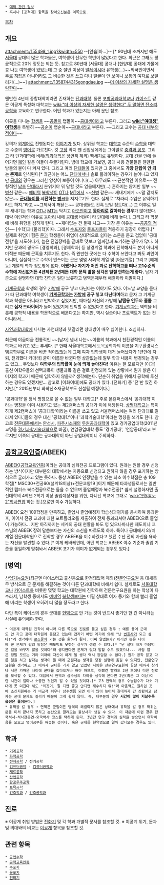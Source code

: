  * [[대학 관련 정보]]
 * 혹시나 [공격대] 항목을 찾아오신분은 이쪽으로.

[[목차]]

== 개요 ==
attachment:/155498_1.jpg?&width=550
--[안습|아…]--
[* 90년대 초까지만 해도 [[서울대]] 공대의 많은 학과들은, 여학생이 전무한 학번이 많았다고 한다. 최근은 그래도 평균적으로 20% 정도는 되는 듯. 참고로 80년대 [서울대] 공대나 [한양대] 공대에 가물에 콩 나듯 여학생이 있었는데 그 중 절반 이상이 [[말레이시아]] 유학생(…)~~외국인이면서 주로 [[히잡]]은 아니더라도 그 비슷한 것은 쓰고 다녀 얼굴이 안 보이니 보통의 여자로 보일 리가(…)~~]
attachment:/1358744315gongdae.jpg
~~[[더 이상의 자세한 설명은 생략한다]]~~

웬만한 4년제 종합대학이라면 존재하는 [[단과대학]]. 물론 [[포항공과대학교]]나 [[카이스트]] 같은 이공계 특성화 대학교는 [[wiki:"더 이상의 자세한 설명은 생략한다" 두 말하면 잔소리]]. [[공학]]을 교육하고 연구한다. 어떤 학과가 있는지는 아래 문단 참조.

이곳을 다니는 [[학생]]을 ~~[[공돌이]] 랩돌이~~[[공대생]]이라고 부른다. 그리고 '''[[wiki:"여대생" 여학생]]'''을 특별히 ~~[[공순이]] 랩순이~~[[공대녀]]라고 부른다. ~~그리고 교수는 [[공대 내부의 적]]이다~~

강의가 [[외계어]]로 진행된다는 [[이야기]]가 있다. 상위권 학교는 [[대학교]] 수준의 [[수학]]을 대학교 수준의 [[영어]]로 가르친다. 갓 [[고딩]] 딱지 뗀 신입생에게는 그야말로 [[충격과 공포]]. 그리고 타 단과대학에 비해([[의과대학]]은 당연히 제외) 빡세기로 유명하다. 공대 건물 안에 들어가면 [[폐인]] 같은 이들이 우글거린다. 밤에 학교에 가보면, 공대 사용 건물들은 웬만한 방들의 불이 다 켜져 있다. 그리고 여러 [[단대]]들이 있지만 그 중에서도 '''가장 단합이 안 되는 존재'''로 인식된다[* 최근에는 어느 [[단대]]에서나 솔로 플레이하는 경우가 늘어나고 있지만 [[공대]]의 경우는 그러한 양상이 보통이 아니다(...) 아무래도 ~~근본적인 이유로~~ 전형적인 [[남초]] [[단대]]라서 분위기야 뭐 말할 것도 없을테지만(...) 흔하지는 않지만 일부 ~~[[병신]] 같은~~ [[예비역]] [[복학생]]이 [[OT]]나 [[MT]]에서 ~~[[신병]] 같은~~ 새내기에게 ~~말 같지도 않은~~ '''[[군대놀이]]를 시전하는 [[병크]]'''를 저지르기도 한다. 실제로 "차라리 수업은 유익하기라도 하지."라고 ~~그제서야 깨닫는~~ 공대생들도 간혹 보일 정도다(...) 그 이후로 일부 새내기는 학과 [[OT]]나 [[MT]]는 닥치고 [[아오안]]이고 '''[[동아리]]로 갈아타는 경우'''가 많아졌다. 대략 이런저런 이유로 [[동아리]] 내에 [[공대생]] 비율이 타 [[단대]]에 비해 높다.]. 그리고 타 학문에 비해 취향을 심하게 탄다. ~~재미없는 건 둘째 치고~~ 가장 큰 이유는 ~~[[공공의 적]]인~~ [수학]과 [물리학]이다. 그래서 [[수포자]]와 [[물포자]]들이 적응하기 굉장히 어렵다.[* 실제로 취업이 힘든 [[문과]] 학생들이 취업이 상대적으로 쉽다는 소문을 듣고 겁없이 '공대 전향'을 시도하다가, 높은 진입장벽을 곧바로 맛보고 일찌감찌 포기하는 경우가 많다. 하지만 문과의 경우도 [경영학과], [경제학과] 등 상경계열 학과에 진학해서도 본이 아니게 미적분 때문에 곤혹을 치루기도 한다. 즉 왠만한 곳에는 다 수학이 쓰인다고 봐도 과언이 아니며, 실질적으로 수학이 안쓰이는 곳은  몇몇 사회학 계열 및 [어문계열] 그리고 [예체능] 계열의 학과 정도밖에 없다. '''어쨌거나 자기가 어떤 과로 진학하고를 떠나 고1수준의 수학에 자신없거든 4년제든 2년제든 대학 문턱 밟을 생각은 일절 안하는게 좋다.''' 남자 기준으로 설명하면 대학 진학은 일단 보류하고 병역문제부터 해결하라 이말이다.]

[[기계공학과]] 학생의 경우 [[가방]]에 공구 넣고 다닌다는 이야기도 있다. 어느날 교양을 듣다가 타 단과대학 여학생이 '''[[기계공학과]]는 [[가방]]에 공구 넣고 다닌다며'''하고 묻자 그 기계공학과 학생은 아니라고 반박하고 싶었지만, 때마침 자신의 가방에 '''납땜용 인두'''와 '''줄톱''' 그리고 '''십자 드라이버'''가 들어 있었기에 반박할 수 없었다고 한다. [[기계공학과]]는 역학을 비롯해 공학적 내용을 학문적으로 배운다고는 하지만, 역시 실습이나 프로젝트가 없는 건 아니라서…

[[자연과학대학]]에 다니는 자연대생과 헷갈리면 상대방이 매우 싫어한다. 조심하자.

최근에 야금야금 전통적인 ~~[남자] 냄새 나는~~이름의 학과에서 친환경적인 이름의 학과로 바뀌고 있는 추세다. [* 한때 서울대학교에서 토목공학과의 이름을 지구환경시스템공학부로 이름을 바꾼 적이있었는데 그때 여자 입학생이 대거 늘어났다가 1년만에 자퇴, 전과했다 카더라] 굳이 이름만 바뀐다면 상관없는데 일부 학과 내용이 변경되는 경우도 있고… 무엇보다 '''여학우의 입학률이 눈에 띄게 높아진다!''' 이유는 잘 모르지만 [이과] 출신 여학우들의 선택과목이 생물과목 같은 걸로 한정되어 있는 상황에서 뭔가 밝은 이미지의 학과기 때문에 입학하지 않을까? 생각해본다. 단순히 취업을 위해서 공학에 투신하는 경우도 있겠지만… 참고로 [이화여대]에도 공대가 있다. [전화기] 중 '전'만 있긴 하지만.[* 2015년부터 화학신소재공학부도 신설될 예정이다.]

'공과대학'을 정식 명칭으로 쓸 수 없는 일부 대학교[* 주로 본캠퍼스에서 '공과대학'이라는 명칭을 이미 사용하고 있는 제2캠퍼스의 공대가 이에 해당된다. [[상명대학교]]는 특이하게 제2캠퍼스에 '공과대학'이라는 이름을 쓰고 있고 서울캠퍼스에는 여러 단과대로 갈라져 있다.]들의 경우 대신 '공학대학'이나 '과학기술대학'이라는 명칭을 쓰기도 한다. 참고로 [[전문대]]중에서는 [[안성시]], [[파주시]]소재의 [[두원공과대학]]이 있고 경기공업대학(2011년 교명을 [[경기과학기술대학]]으로 바꿈), 연암공업대학 등도 '경기공대', '연암공대'라고 부르지만 이쪽의 공대는 공과대학이 아닌 공업대학이니 주의하자.

== [[공학교육인증]](ABEEK) ==
[[ABEEK]]([[공학교육인증]])이라는 공대의 심화전공 프로그램이 있다. 원래는 원할 경우 신청하는 방식이지만 대부분의 대학에서는 자동으로 신청되고 원하지 않을 경우 포기하는 방식으로 굴러가고 있는 듯하다. 통상 ABEEK 인정받을 수 있는 최소 이수학점은 총 109학점[* MSC30+전공60(설계18이상)+전문교양19 ]이기 때문에 타과생들로서는 일반적인 캠퍼스 복수전공으로는 들을 수 없으며 졸업예정자 복수전공[* 쉽게 설명하자면 출신대학의 4학년 2학기 이상 졸업예정자를 위한, 다니던 학교에 그대로 '[[wiki:"편입#s-2"학사편입]]'하는 것.]으로만 이수 가능하다.

ABEEK 요건 109학점을 만족하고, 졸업시 졸업예정자 학습성과평가를 응시하여 통과한 후, 이어서 전공 교과에 대한 포트폴리오를 제출하여 전체 통과되셔야 ABEEK으로 졸업이 가능하다... 지만 아직까지는 세계의 공대 현황을 봐도 영 있으나마나한 제도이니 교수님의 ABEEK 장려 말씀보다는 자신의 소신을 따르도록 하자. 특히나 공대에서 의/치 계열 전문대학원으로 진학할 경우 ABEEK을 이수하겠다고 했던 수년 전의 자신을 욕하는 자신을 발견할 수 있다.[* 이게 케바케인데, 어떤 학교는 ABEEK 이수 기준과 졸업 기준을 동일하게 맞춰놔서 ABEEK 포기가 의미가 없게되는 경우도 있다.]

== [병역] ==
[[산업기능요원]](최근엔 마이스터고 출신등으로 한정돼있어 제외)[[전문연구요원]] 등 대체복무 방식으로 군 문제를 해결하는 것이 다른 단과대학에 비해서 쉽다. 실제로도 [[서울대학교]]나 [[카이스트]]를 비롯한 몇몇 학교는 대학원에 진학하여 전문연구요원을 하는 학생이 다수라서, 남학생 중에서도 [[예비역]] [[복학생]]보다는 미필 상태로 여자 동기와 함께 빨리 졸업해 버리는 학생이 오히려 더 많을 정도라고 한다. 

다만 특이 케이스의 경우 군대를 [[현역]]으로 안 가는 것이 반드시 좋기만 한 건 아니라는 사실에 유의해야 한다.
 * 이공계 대학원 진학이 아니라 다른 쪽으로 진로를 틀고 싶은 경우 : 예를 들어 군대도 안 가고 공대 대학원에 몸담고 있는데 갑자기 어떤 계기에 의해 "난 [[변호사]]가 되고 싶다!"라 생각하며 [[로스쿨]]에 가는 것을 원하게 될지, 어찌 알겠는가? 이러면 늦은 나이에 군 문제가 걸려 당장은 빼도박도 못하는 경우가 생길 수 있다.[* "난 절대 내가 마음먹은 길을 바꾸지 않을 것이다"라 생각한다면 문제가 없다 말할 수도 있겠으나... 사람 일은 정말 모르는 거라 미래에 자신이 하게 될 생각 역시 장담할 수 없다.] 뭔가 공학 말고 다른 일을 하고 싶다는 생각이 들 때에 군필자는 생각을 당장 실행에 옮길 수 있지만, 전문연구요원을 생각하고 그 때까지 군대를 가지 않고 있었던 사람은 전문연구요원이 끝날 때까지 참거나 서른 가까운 나이에 군대를 갔다오거나 해야 하므로, 어쨌건 빨라도 2년 후에나 다른 진로를 모색할 수 있다. 대입에서 현역과 삼수생의 차이를 생각해 본다면 2년(혹은 그 이상)이란 시간이 얼마나 소중한 것인지 알 수 있을 것이다.[* 고3 현역의 경우 수능점수가 다소 기대에 못 미친다 해도 "까짓거, 잘 되면 좋고 안되면 재수하지 뭐!"라 마음먹고 원하던 곳에 소신지원하는 게 비교적 쉬우나 삼수생쯤 되면 이미 많이 늦어져 갈데까지 간 상황이고 남자는 군대 문제도 걸리기 때문에 그게 쉽지 않다. 즉, 대부분의 경우 '''시간이 많이 지날수록 옵션은 줄어든다.'''] 
 * 유학을 갈 경우 : 면제든 군필이든 병역이 해결되지 않은 상태에서 유학을 갈 경우 학위논문을 미처 끝내지 못하고 논산으로 끌려오는 불상사가 생길 수 있다. 이 때문에 이런 경우 한국석사-석사전문연-외국박사 코스를 택하게 된다. 3년간 연구 경력과 실적을 쌓으면서 유학비용을 모으고 영어공부를 해놓는 것이다. 혹은 군대를 현역병으로 일찍 갔다오는 경우도 있다.

== 학과 ==
 * [[기계공학]]
 * [[화학공학]]
 * [[전자공학]] / 전기공학
 * [[컴퓨터공학]] - [[컴퓨터공학과]]
 * [[재료공학]]
 * [[산업공학]]
 * [[항공우주공학]]
 * [[토목공학]]
 * [[건축학과]] / [[건축공학과]]
== 진로 ==
※ 이공계 취업 방법은 [[전화기]] 및 각 학과 개별적 문서를 참조할 것.
※ 이공계 위기, 문과 및 의대와의 비교는 [[이공계]] 항목을 참조할 것.

== 관련 항목 ==
 * [[공업수학]]
 * [[공학교육인증]]
 * [[수포자]]
 * [[물포자]]
 * [[전화기]]
